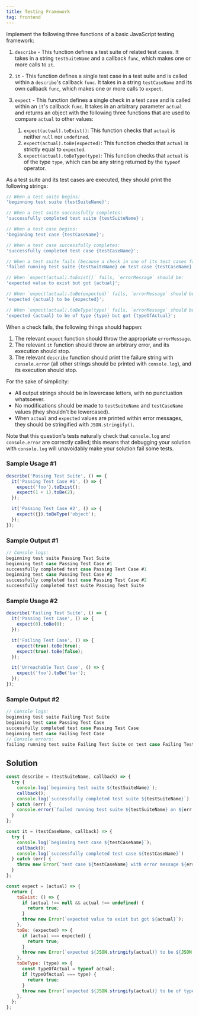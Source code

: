 ```yaml
---
title: Testing Framework
tag: frontend
---
```


Implement the following three functions of a basic JavaScript testing framework:

1. `describe` - This function defines a test suite of related test cases. It takes in a string `testSuiteName` and a callback `func`, which makes one or more calls to `it`.

2. `it` - This function defines a single test case in a test suite and is called within a `describe`'s callback `func`. It takes in a string `testCaseName` and its own callback `func`, which makes one or more calls to `expect`.

3. `expect` - This function defines a single check in a test case and is called within an `it`'s callback `func`. It takes in an arbitrary parameter `actual` and returns an object with the following three functions that are used to compare `actual` to other values:
   1. `expect(actual).toExist()`: This function checks that `actual` is neither `null` nor `undefined`.
   2. `expect(actual).toBe(expected)`: This function checks that `actual` is strictly equal to `expected`.
   3. `expect(actual).toBeType(type)`: This function checks that `actual` is of the type `type`, which can be any string returned by the `typeof` operator.

As a test suite and its test cases are executed, they should print the following strings:

```javascript
// When a test suite begins:
'beginning test suite {testSuiteName}';

// When a test suite successfully completes:
'successfully completed test suite {testSuiteName}';

// When a test case begins:
'beginning test case {testCaseName}';

// When a test case successfully completes:
'successfully completed test case {testCaseName}';

// When a test suite fails (because a check in one of its test cases fails):
'failed running test suite {testSuiteName} on test case {testCaseName} with error message {errorMessage}';

// When `expect(actual).toExist()` fails, `errorMessage` should be:
'expected value to exist but got {actual}';

// When `expect(actual).toBe(expected)` fails, `errorMessage` should be:
'expected {actual} to be {expected}';

// When `expect(actual).toBeType(type)` fails, `errorMessage` should be:
'expected {actual} to be of type {type} but got {typeOfActual}';
```

When a check fails, the following things should happen:

1. The relevant `expect` function should throw the appropriate `errorMessage`.
2. The relevant `it` function should throw an arbitrary error, and its execution should stop.
3. The relevant `describe` function should print the failure string with `console.error` (all other strings should be printed with `console.log`), and its execution should stop.

For the sake of simplicity:

- All output strings should be in lowercase letters, with no punctuation whatsoever.
- No modifications should be made to `testSuiteName` and `testCaseName` values (they shouldn't be lowercased).
- When `actual` and `expected` values are printed within error messages, they should be stringified with `JSON.stringify()`.

Note that this question's tests naturally check that `console.log` and `console.error` are correctly called; this means that debugging your solution with `console.log` will unavoidably make your solution fail some tests.

### Sample Usage #1

```javascript
describe('Passing Test Suite', () => {
  it('Passing Test Case #1', () => {
    expect('foo').toExist();
    expect(1 + 1).toBe(2);
  });

  it('Passing Test Case #2', () => {
    expect({}).toBeType('object');
  });
});
```

### Sample Output #1

```javascript
// Console logs:
beginning test suite Passing Test Suite
beginning test case Passing Test Case #1
successfully completed test case Passing Test Case #1
beginning test case Passing Test Case #2
successfully completed test case Passing Test Case #2
successfully completed test suite Passing Test Suite
```

### Sample Usage #2

```javascript
describe('Failing Test Suite', () => {
  it('Passing Test Case', () => {
    expect(0).toBe(0);
  });

  it('Failing Test Case', () => {
    expect(true).toBe(true);
    expect(true).toBe(false);
  });

  it('Unreachable Test Case', () => {
    expect('foo').toBe('bar');
  });
});
```

### Sample Output #2

```javascript
// Console logs:
beginning test suite Failing Test Suite
beginning test case Passing Test Case
successfully completed test case Passing Test Case
beginning test case Failing Test Case
// Console errors:
failing running test suite Failing Test Suite on test case Failing Test Case with error message expected true to be false
```

## Solution
  
```javascript
const describe = (testSuiteName, callback) => {
  try {
    console.log(`beginning test suite ${testSuiteName}`);
    callback();
    console.log(`successfully completed test suite ${testSuiteName}`)
  } catch (err) {
    console.error(`failed running test suite ${testSuiteName} on ${err.message}`);
  }
};

const it = (testCaseName, callback) => {
  try {
    console.log(`beginning test case ${testCaseName}`);
    callback();
    console.log(`successfully completed test case ${testCaseName}`)
  } catch (err) {
    throw new Error(`test case ${testCaseName} with error message ${err.message}`);
  }
};

const expect = (actual) => {
  return {
    toExist: () => {
      if (actual !== null && actual !== undefined) {
        return true;
      }
      throw new Error(`expected value to exist but got ${actual}`);
    },
    toBe: (expected) => {
      if (actual === expected) {
        return true;
      }
      throw new Error(`expected ${JSON.stringify(actual)} to be ${JSON.stringify(expected)}`);
    },
    toBeType: (type) => {
      const typeOfActual = typeof actual;
      if (typeOfActual === type) {
        return true;
      }
      throw new Error(`expected ${JSON.stringify(actual)} to be of type ${type} but got ${typeOfActual}`);
    },
  };
};
  ```


